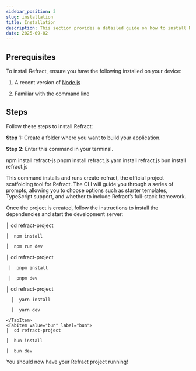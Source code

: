 ```yaml
---
sidebar_position: 3
slug: installation
title: Installation
description: This section provides a detailed guide on how to install Refract framework
date: 2025-09-02
---
```




## Prerequisites

To install Refract, ensure you have the following installed on your device:

1. A recent version of [Node.js](https://nodejs.org/en)

2. Familiar with the command line 

## Steps
Follow these steps to install Refract:

**Step 1:** Create a folder where you want to build your application.

**Step 2**: Enter this command in your terminal.

<Tabs>
  <TabItem value="npm" label="npm" default>
     npm install refract-js
  </TabItem>
  <TabItem value="pnpm" label="pnpm">
      pnpm install refract.js
  </TabItem>
  <TabItem value="yarn" label="yarn">
      yarn install refract.js
  </TabItem>
    <TabItem value="bun" label="bun">
      bun install refract.js
   </TabItem>
</Tabs>

This command installs and runs create-refract, the official project scaffolding tool for Refract. The CLI will guide you through a series of prompts, allowing you to choose options such as starter templates, TypeScript support, and whether to include Refract’s full-stack framework.


Once the project is created, follow the instructions to install the dependencies and start the development server:

<Tabs>
  <TabItem value="npm" label="npm" default>
    │  cd refract-project

    │  npm install

    │  npm run dev
  </TabItem>
  <TabItem value="pnpm" label="pnpm">
     │  cd refract-project

     │  pnpm install

     │  pnpm dev
  </TabItem>
  <TabItem value="yarn" label="yarn">
      │  cd refract-project

      │  yarn install

      │  yarn dev

    </TabItem>
    <TabItem value="bun" label="bun">
    │  cd refract-project

    │  bun install

    │  bun dev

   </TabItem>
</Tabs>

You should now have your Refract project running!


